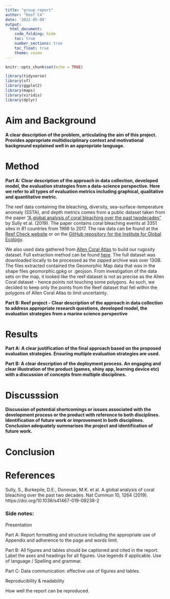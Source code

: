 ```yaml
---
title: "group_report"
author: "Reef C4"
date: '2022-05-08'
output: 
  html_document:
    code_folding: hide
    toc: true
    number_sections: true
    toc_float: true
    theme: cosmo
---
```


```r
knitr::opts_chunk$set(echo = TRUE)

library(tidyverse)
library(sf)
library(ggplot2)
library(maps)
library(viridis)
library(dplyr)


```


# Aim and Background 

**A clear description of the problem, articulating the aim of this project. Provides appropriate multidisciplinary context and motivational background explained well in an appropriate language.**

# Method

**Part A: Clear description of the approach in data collection, developed model, the evaluation strategies from a data-science perspective. Here we refer to all types of evaluation metrics including graphical, qualitative and quantitative metric.**

The reef data containing the bleaching, diversity, sea-surface-temperature anomaly (SSTA), and depth metrics comes from a public dataset taken from the paper ["A global analysis of coral bleaching over the past twodecades"](https://doi.org/10.1038/s41467-019-09238-2) by Sully et al. (2019). The paper contains coral bleaching events at 3351 sites in 81 countries from 1998 to 2017. The raw data can be found at the [Reef Check website](https://www.reefcheck.org/) or on the [GitHub repository for the Institute for Global Ecology](https://github.com/InstituteForGlobalEcology/Coral-bleaching-a-global-analysis-of-the-past-two-decades).

We also used data gathered from [Allen Coral Atlas](https://allencoralatlas.org/atlas/) to build our rugosity dataset. Full extraction method can be found [here](https://github.com/camille-alice/MARS_DATA3888_reefC4/blob/main/camille_ida.Rmd). The full dataset was downloaded locally to be processed as the zipped archive was over 13GB. The files extracted contained the Geomorphic Map data that was in the shape files geomorphic.gpkg or .geojson. From investigation of the data sets on the map, it looked like the reef dataset is not as precise as the Allen Coral dataset - hence points not touching some polygons. As such, we decided to keep only the points from the Reef dataset that fell within the polygons of Allen Coral Atlas to limit uncertainty. 

**Part B: Reef project - Clear description of the approach in data collection to address appropriate research questions, developed model, the evaluation strategies from a marine science perspective**

# Results 

**Part A: A clear justification of the final approach based on the proposed evaluation strategies. Ensuring multiple evaluation strategies are used.**

**Part B: A clear description of the deployment process. An engaging and clear illustration of the product (games, shiny app, learning device etc) with a discussion of concepts from multiple disciplines.**

# Discusssion

**Discussion of potential shortcomings or issues associated with the development process or the product with reference to both disciplines. Identification of future work or improvement in both disciplines. Conclusion adequately summarises the project and identification of future work.**


# Conclusion

# References 

Sully, S., Burkepile, D.E., Donovan, M.K. et al. A global analysis of coral bleaching over the past two decades. Nat Commun 10, 1264 (2019). https://doi.org/10.1038/s41467-019-09238-2

### Side notes: 

Presentation

Part A: Report formatting and structure including the appropriate use of Appendix and adherence to the page and words limit.

Part B: All figures and tables should be captioned and cited in the report. Label the axes and headings for all figures. Use legends if applicable. Use of language / Spelling and grammar.

Part C: Data communication: effective use of figures and tables.

Reproducibility & readability

How well the report can be reproduced.

